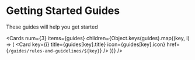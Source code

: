 
# Getting Started Guides

These guides will help you get started

<Cards
  num={3}
  items={guides}
  children={Object.keys(guides).map((key, i) => (
    <Card
      key={i}
      title={guides[key].title}
      icon={guides[key].icon}
      href={`/guides/rules-and-guidelines/${key}`}
    />
  ))}
/>
